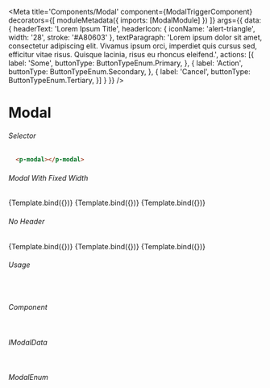 
<Meta title='Components/Modal'
  component={ModalTriggerComponent}
  decorators={[
    moduleMetadata({
        imports: [ModalModule]
    })
  ]}
  args={{
    data: {
      headerText: 'Lorem Ipsum Title',
      headerIcon: {
        iconName: 'alert-triangle',
        width: '28',
        stroke: '#A80603'
      },
      textParagraph: 'Lorem ipsum dolor sit amet, consectetur adipiscing elit. Vivamus ipsum orci, imperdiet quis cursus sed, efficitur vitae risus. Quisque lacinia, risus eu rhoncus eleifend.',
      actions: [{
        label: 'Some',
        buttonType: ButtonTypeEnum.Primary,
      },
      {
        label: 'Action',
        buttonType: ButtonTypeEnum.Secondary,
      },
      {
        label: 'Cancel',
        buttonType: ButtonTypeEnum.Tertiary,
      }]
    }
  }}
/>


# Modal

###### Selector
```html
  <p-modal></p-modal>
```

###### Modal With Fixed Width 
<Canvas>
  <Story name="Small"
    args={{
      type: ModalEnum.Small,
      triggerBtnName: "Small"
    }}>
    {Template.bind({})}
  </Story>
  <Story name="Medium"
    args={{
      type: ModalEnum.Medium,
      triggerBtnName: "Medium"
    }}>
    {Template.bind({})}
  </Story>
  <Story name="Large"
    args={{
      type: ModalEnum.Large,
      triggerBtnName: "Large"
    }}>
    {Template.bind({})}
  </Story>
</Canvas>

###### No Header 
<Canvas>
  <Story name="Small No Header"
    args={{
      type: ModalEnum.Small,
      triggerBtnName: "Small",
      data: {
        textParagraph: 'Lorem ipsum dolor sit amet, consectetur adipiscing elit. Vivamus ipsum orci, imperdiet quis cursus sed, efficitur vitae risus. Quisque lacinia, risus eu rhoncus eleifend.',
        actions: [{
          label: 'Some',
          buttonType: ButtonTypeEnum.Primary,
        },
        {
          label: 'Cancel',
          buttonType: ButtonTypeEnum.Secondary,
        }]
      }
    }}>
    {Template.bind({})}
  </Story>
  <Story name="Medium No Header"
    args={{
      type: ModalEnum.Medium,
      triggerBtnName: "Medium",
      data: {
        textParagraph: 'Lorem ipsum dolor sit amet, consectetur adipiscing elit. Vivamus ipsum orci, imperdiet quis cursus sed, efficitur vitae risus. Quisque lacinia, risus eu rhoncus eleifend.',
        actions: [{
          label: 'Some',
          buttonType: ButtonTypeEnum.Primary,
        },
        {
          label: 'Cancel',
          buttonType: ButtonTypeEnum.Secondary,
        }]
      }
    }}>
    {Template.bind({})}
  </Story>
  <Story name="Large No Header"
    args={{
      type: ModalEnum.Large,
      triggerBtnName: "Large",
      data: {
        textParagraph: 'Lorem ipsum dolor sit amet, consectetur adipiscing elit. Vivamus ipsum orci, imperdiet quis cursus sed, efficitur vitae risus. Quisque lacinia, risus eu rhoncus eleifend.',
        actions: [{
          label: 'Some',
          buttonType: ButtonTypeEnum.Primary,
        },
        {
          label: 'Cancel',
          buttonType: ButtonTypeEnum.Secondary,
        }]
      }
    }}>
    {Template.bind({})}
  </Story>
</Canvas>

###### Usage
```ts
 
```

###### Component
```ts

```

###### IModalData
```ts

```

###### ModalEnum
```ts

```
